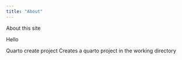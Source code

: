 ```yaml
---
title: "About"
---
```


About this site

Hello

Quarto create project <project name>
Creates a quarto project in the working directory 